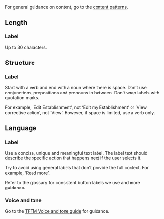 For general guidance on content, go to the [content patterns](/content/content-patterns).

## Length

### Label

Up to 30 characters.

## Structure

### Label

Start with a verb and end with a noun where there is space. Don’t use conjunctions, prepositions and pronouns in between. Don’t wrap labels with quotation marks.

For example, ‘Edit Establishment’, not ‘Edit my Establishment’ or ‘View corrective action’, not ‘View’. However, if space is limited, use a verb only.

## Language

### Label

Use a concise, unique and meaningful text label. The label text should describe the specific action that happens next if the user selects it.

Try to avoid using general labels that don’t provide the full context. For example, ‘Read more’.

Refer to the glossary for consistent button labels we use and more guidance.

### Voice and tone

Go to the [TFTM Voice and tone guide](/content/voice-and-tone) for guidance.
